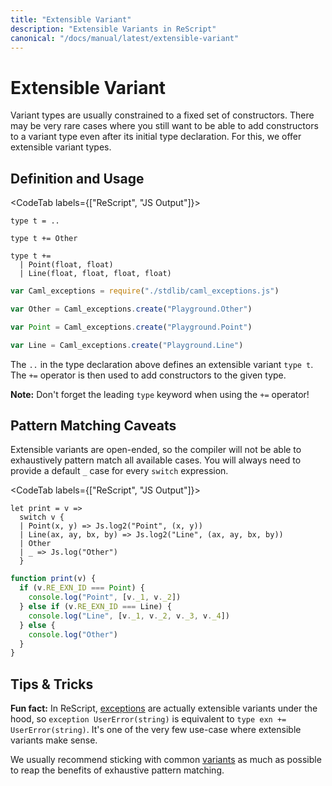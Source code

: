 ```yaml
---
title: "Extensible Variant"
description: "Extensible Variants in ReScript"
canonical: "/docs/manual/latest/extensible-variant"
---
```


# Extensible Variant

Variant types are usually constrained to a fixed set of constructors. There may be very rare cases where you still want to be able to add constructors to a variant type even after its initial type declaration. For this, we offer extensible variant types.

## Definition and Usage

<CodeTab labels={["ReScript", "JS Output"]}>

```res example
type t = ..

type t += Other

type t +=
  | Point(float, float)
  | Line(float, float, float, float)
```

```js
var Caml_exceptions = require("./stdlib/caml_exceptions.js")

var Other = Caml_exceptions.create("Playground.Other")

var Point = Caml_exceptions.create("Playground.Point")

var Line = Caml_exceptions.create("Playground.Line")
```

</CodeTab>

The `..` in the type declaration above defines an extensible variant `type t`. The `+=` operator is then used to add constructors to the given type.

**Note:** Don't forget the leading `type` keyword when using the `+=` operator!

## Pattern Matching Caveats

Extensible variants are open-ended, so the compiler will not be able to exhaustively pattern match all available cases. You will always need to provide a default `_` case for every `switch` expression.

<CodeTab labels={["ReScript", "JS Output"]}>

```res
let print = v =>
  switch v {
  | Point(x, y) => Js.log2("Point", (x, y))
  | Line(ax, ay, bx, by) => Js.log2("Line", (ax, ay, bx, by))
  | Other
  | _ => Js.log("Other")
  }
```

```js
function print(v) {
  if (v.RE_EXN_ID === Point) {
    console.log("Point", [v._1, v._2])
  } else if (v.RE_EXN_ID === Line) {
    console.log("Line", [v._1, v._2, v._3, v._4])
  } else {
    console.log("Other")
  }
}
```

</CodeTab>

## Tips & Tricks

**Fun fact:** In ReScript, [exceptions](./exception) are actually extensible variants under the hood, so `exception UserError(string)` is equivalent to `type exn += UserError(string)`. It's one of the very few use-case where extensible variants make sense.

We usually recommend sticking with common [variants](./variant) as much as possible to reap the benefits of exhaustive pattern matching.
